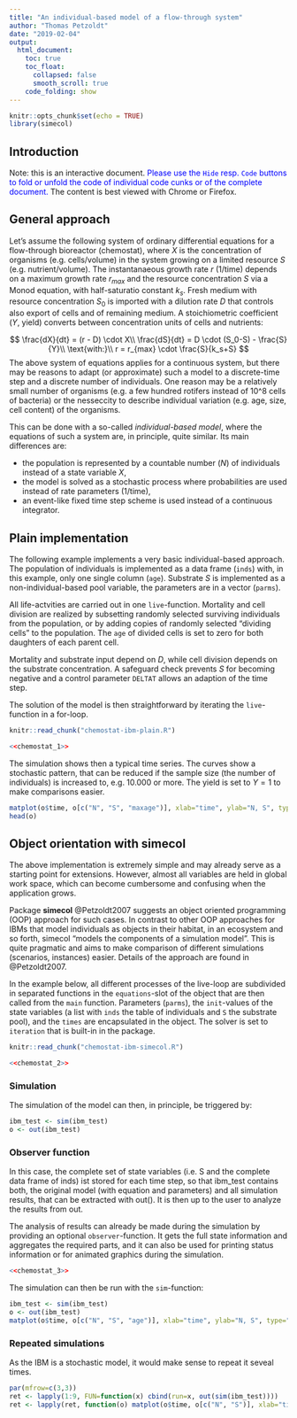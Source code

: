 ---
title: "An individual-based model of a flow-through system"
author: "Thomas Petzoldt"
date: "2019-02-04"
output:
  html_document:
    toc: true
    toc_float:
      collapsed: false
      smooth_scroll: true
    code_folding: show
---

```{r setup, include=FALSE}
knitr::opts_chunk$set(echo = TRUE)
library(simecol)
```

## Introduction

Note: this is an interactive document. <span style="color:blue">Please
use the `Hide` resp. `Code` buttons to fold or unfold the code of individual code cunks or
of the complete document.</span> The content is best viewed with
Chrome or Firefox.

## General approach

Let's assume the following system of ordinary differential equations for a 
flow-through bioreactor (chemostat), where $X$ is the concentration of organisms (e.g. cells/volume)
in the system growing on a limited resource $S$ (e.g. nutrient/volume). The instantanaeous growth rate $r$ (1/time) depends 
on a maximum growth rate $r_{max}$ and the resource concentration $S$ via a Monod 
equation, with half-saturatio constant $k_s$.
Fresh medium with resource concentration $S_0$ is imported with a dilution rate 
$D$ that controls also export of cells and of remaining medium. A stoichiometric 
coefficient ($Y$, yield) converts between concentration units of cells and nutrients:

$$
\frac{dX}{dt} = (r - D) \cdot X\\
\frac{dS}{dt} = D \cdot (S_0-S) - \frac{S}{Y}\\
\text{with:}\\
r = r_{max} \cdot \frac{S}{k_s+S}
$$
The above system of equations applies for a continuous system, but there may be 
reasons to adapt (or approximate) such a model to a discrete-time step and a 
discrete number of individuals. One reason may be a relatively small number of organisms 
(e.g. a few hundred rotifers instead of 10^8 cells of bacteria) or the nesseccity to describe
individual variation (e.g. age, size, cell content) of the organisms.

This can be done with a so-called *individual-based model*, where the equations of such a system are, in principle, quite similar. 
Its main differences are:

* the population is represented by a countable number ($N$) of individuals instead of a state variable $X$,
* the model is solved as a stochastic process where probabilities are used instead of rate parameters (1/time),
* an event-like fixed time step scheme is used instead of a continuous integrator.


## Plain implementation

The following example implements a very basic individual-based approach. The population of 
individuals is implemented as a data frame (`inds`) with, in this example, only one single column (`age`).
Substrate $S$ is implemented as a non-individual-based pool variable, the parameters are in a vector (`parms`).

All life-actvities are carried out in one `live`-function. Mortality and cell division are realized by
subsetting randomly selected surviving individuals from the population, or by 
adding copies of randomly selected "dividing cells" to the population. 
The `age` of divided cells is set to zero for both daughters of each parent cell.

Mortality and substrate input depend on $D$, while cell division depends on the 
substrate concentration. A safeguard check prevents $S$ for becoming negative and
a control parameter `DELTAT` allows an adaption of the time step.

The solution of the model is then straightforward by iterating the `live`-function in a for-loop.

```{r chem1_1, cache=FALSE, echo=FALSE}
knitr::read_chunk("chemostat-ibm-plain.R")
```

```{r chem1_2,  eval=TRUE}
<<chemostat_1>>
```

The simulation shows then a typical time series. The curves show a stochastic 
pattern, that can be reduced if the sample size (the number of individuals) is 
increased to, e.g. 10.000 or more. The yield is set to $Y=1$ to make comparisons easier.


```{r chem1_3}
matplot(o$time, o[c("N", "S", "maxage")], xlab="time", ylab="N, S", type="l")
head(o)
```

## Object orientation with **simecol**

The above implementation is extremely simple and may already serve as a starting 
point for extensions. However, almost all variables are held in global work space,
which can become cumbersome and confusing when the application grows.

Package **simecol** @Petzoldt2007 suggests an object oriented programming (OOP) 
approach for such cases. In contrast to other OOP approaches for IBMs that model
individuals as objects in their habitat, in an ecosystem and so forth, simecol "models
the components of a simulation model". This is quite pragmatic and aims to make 
comparison of different simulations (scenarios, instances) easier. Details of the 
approach are found in @Petzoldt2007. 

In the example below, all different processes of the live-loop are subdivided in 
separated functions in the `equations`-slot of the object that are then called 
from the `main` function. Parameters (`parms`), the `init`-values of the state variables 
(a list with `inds` the table of individuals and `S` the substrate pool),
and the `times` are encapsulated in the object. The solver is set to `iteration` 
that is built-in in the package.


```{r chem_2_1, cache=FALSE, echo=FALSE}
knitr::read_chunk("chemostat-ibm-simecol.R")
```

```{r chem_2_2, eval=TRUE}
<<chemostat_2>>
```

### Simulation

The simulation of the model can then, in principle, be triggered by:

```{r chem2_2a, eval=FALSE}
ibm_test <- sim(ibm_test)
o <- out(ibm_test)
```

### Observer function

In this case, the complete set of state variables (i.e. S and the complete data 
frame of inds) ist stored for each time step, so that ibm_test contains both,
the original model (with equation and parameters) and all simulation results, 
that can be extracted with out(). It is then up to the user to analyze the results from out.

The analysis of results can already be made during the simulation by providing an 
optional `observer`-function. It gets the full state information and aggregates the
required parts, and it can also be used for printing status information or for
animated graphics during the simulation.

```{r chem_2_3, eval=TRUE}
<<chemostat_3>>
```

The simulation can then be run  with the `sim`-function:


```{r chem_2_4, eval=TRUE}
ibm_test <- sim(ibm_test)
o <- out(ibm_test)
matplot(o$time, o[c("N", "S", "age")], xlab="time", ylab="N, S", type="l")
```

### Repeated simulations

As the IBM is a stochastic model, it would make sense to repeat it seveal times.


```{r chem_2_4, eval=TRUE}
par(mfrow=c(3,3))
ret <- lapply(1:9, FUN=function(x) cbind(run=x, out(sim(ibm_test))))
ret <- lapply(ret, function(o) matplot(o$time, o[c("N", "S")], xlab="time", ylab="N, S", type="l"))
```




